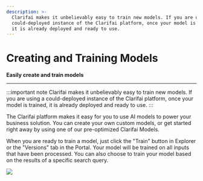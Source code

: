 ```yaml
---
description: >-
  Clarifai makes it unbelievably easy to train new models. If you are using a
  could-deployed instance of the Clarifai platform, once your model is trained,
  it is already deployed and ready to use.
---
```


# Creating and Training Models

**Easily create and train models**
<hr />

:::important note
Clarifai makes it unbelievably easy to train new models. If you are using a could-deployed instance of the Clarifai platform, once your model is trained, it is already deployed and ready to use.
:::

The Clarifai platform makes it easy for you to use AI models to power your business solution. You can create your own custom models, or get started right away by using one of our pre-optimized Clarifai Models.

When you are ready to train a model, just click the "Train" button in Explorer or the "Versions" tab in the Portal. Your model will be trained on all inputs that have been processed. You can also choose to train your model based on the results of a specific search query. 

![](/img/enlight.svg)


<DocCardList items={useCurrentSidebarCategory().items}/>

